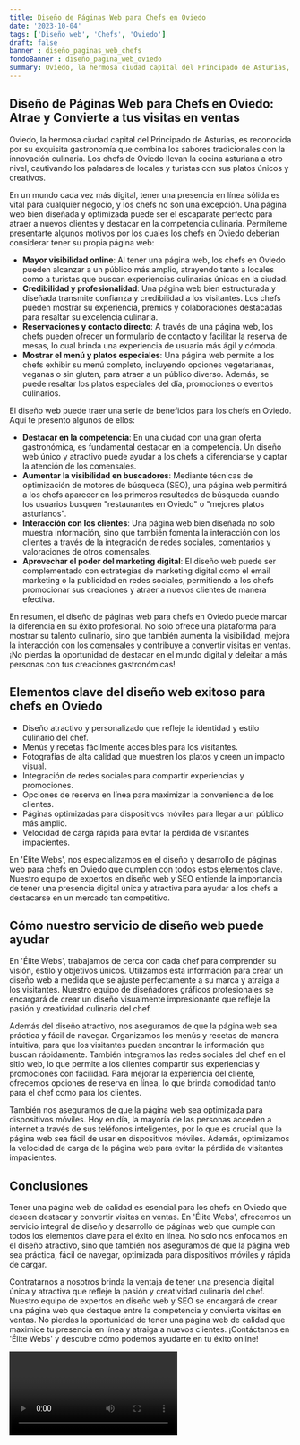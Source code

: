```yaml
---
title: Diseño de Páginas Web para Chefs en Oviedo
date: '2023-10-04'
tags: ['Diseño web', 'Chefs', 'Oviedo']
draft: false
banner : diseño_paginas_web_chefs
fondoBanner : diseño_pagina_web_oviedo
summary: Oviedo, la hermosa ciudad capital del Principado de Asturias, es reconocida por su exquisita gastronomía que combina los sabores tradicionales con la innovación culinaria. Los chefs de Oviedo llevan la cocina asturiana a otro nivel, cautivando los paladares de locales y turistas con sus platos únicos y creativos.
---
```


## Diseño de Páginas Web para Chefs en Oviedo: Atrae y Convierte a tus visitas en ventas

Oviedo, la hermosa ciudad capital del Principado de Asturias, es reconocida por su exquisita gastronomía que combina los sabores tradicionales con la innovación culinaria. Los chefs de Oviedo llevan la cocina asturiana a otro nivel, cautivando los paladares de locales y turistas con sus platos únicos y creativos.

En un mundo cada vez más digital, tener una presencia en línea sólida es vital para cualquier negocio, y los chefs no son una excepción. Una página web bien diseñada y optimizada puede ser el escaparate perfecto para atraer a nuevos clientes y destacar en la competencia culinaria. Permíteme presentarte algunos motivos por los cuales los chefs en Oviedo deberían considerar tener su propia página web:

- **Mayor visibilidad online**: Al tener una página web, los chefs en Oviedo pueden alcanzar a un público más amplio, atrayendo tanto a locales como a turistas que buscan experiencias culinarias únicas en la ciudad.
- **Credibilidad y profesionalidad**: Una página web bien estructurada y diseñada transmite confianza y credibilidad a los visitantes. Los chefs pueden mostrar su experiencia, premios y colaboraciones destacadas para resaltar su excelencia culinaria.
- **Reservaciones y contacto directo**: A través de una página web, los chefs pueden ofrecer un formulario de contacto y facilitar la reserva de mesas, lo cual brinda una experiencia de usuario más ágil y cómoda.
- **Mostrar el menú y platos especiales**: Una página web permite a los chefs exhibir su menú completo, incluyendo opciones vegetarianas, veganas o sin gluten, para atraer a un público diverso. Además, se puede resaltar los platos especiales del día, promociones o eventos culinarios.

El diseño web puede traer una serie de beneficios para los chefs en Oviedo. Aquí te presento algunos de ellos:

- **Destacar en la competencia**: En una ciudad con una gran oferta gastronómica, es fundamental destacar en la competencia. Un diseño web único y atractivo puede ayudar a los chefs a diferenciarse y captar la atención de los comensales.
- **Aumentar la visibilidad en buscadores**: Mediante técnicas de optimización de motores de búsqueda (SEO), una página web permitirá a los chefs aparecer en los primeros resultados de búsqueda cuando los usuarios busquen "restaurantes en Oviedo" o "mejores platos asturianos".
- **Interacción con los clientes**: Una página web bien diseñada no solo muestra información, sino que también fomenta la interacción con los clientes a través de la integración de redes sociales, comentarios y valoraciones de otros comensales.
- **Aprovechar el poder del marketing digital**: El diseño web puede ser complementado con estrategias de marketing digital como el email marketing o la publicidad en redes sociales, permitiendo a los chefs promocionar sus creaciones y atraer a nuevos clientes de manera efectiva.

En resumen, el diseño de páginas web para chefs en Oviedo puede marcar la diferencia en su éxito profesional. No solo ofrece una plataforma para mostrar su talento culinario, sino que también aumenta la visibilidad, mejora la interacción con los comensales y contribuye a convertir visitas en ventas. ¡No pierdas la oportunidad de destacar en el mundo digital y deleitar a más personas con tus creaciones gastronómicas!

<GifSeo />

<Cta />

## Elementos clave del diseño web exitoso para chefs en Oviedo

- Diseño atractivo y personalizado que refleje la identidad y estilo culinario del chef.
- Menús y recetas fácilmente accesibles para los visitantes.
- Fotografías de alta calidad que muestren los platos y creen un impacto visual.
- Integración de redes sociales para compartir experiencias y promociones.
- Opciones de reserva en línea para maximizar la conveniencia de los clientes.
- Páginas optimizadas para dispositivos móviles para llegar a un público más amplio.
- Velocidad de carga rápida para evitar la pérdida de visitantes impacientes.

En 'Élite Webs', nos especializamos en el diseño y desarrollo de páginas web para chefs en Oviedo que cumplen con todos estos elementos clave. Nuestro equipo de expertos en diseño web y SEO entiende la importancia de tener una presencia digital única y atractiva para ayudar a los chefs a destacarse en un mercado tan competitivo.

## Cómo nuestro servicio de diseño web puede ayudar

En 'Élite Webs', trabajamos de cerca con cada chef para comprender su visión, estilo y objetivos únicos. Utilizamos esta información para crear un diseño web a medida que se ajuste perfectamente a su marca y atraiga a los visitantes. Nuestro equipo de diseñadores gráficos profesionales se encargará de crear un diseño visualmente impresionante que refleje la pasión y creatividad culinaria del chef.

Además del diseño atractivo, nos aseguramos de que la página web sea práctica y fácil de navegar. Organizamos los menús y recetas de manera intuitiva, para que los visitantes puedan encontrar la información que buscan rápidamente. También integramos las redes sociales del chef en el sitio web, lo que permite a los clientes compartir sus experiencias y promociones con facilidad. Para mejorar la experiencia del cliente, ofrecemos opciones de reserva en línea, lo que brinda comodidad tanto para el chef como para los clientes.

También nos aseguramos de que la página web sea optimizada para dispositivos móviles. Hoy en día, la mayoría de las personas acceden a internet a través de sus teléfonos inteligentes, por lo que es crucial que la página web sea fácil de usar en dispositivos móviles. Además, optimizamos la velocidad de carga de la página web para evitar la pérdida de visitantes impacientes.

## Conclusiones

Tener una página web de calidad es esencial para los chefs en Oviedo que deseen destacar y convertir visitas en ventas. En 'Élite Webs', ofrecemos un servicio integral de diseño y desarrollo de páginas web que cumple con todos los elementos clave para el éxito en línea. No solo nos enfocamos en el diseño atractivo, sino que también nos aseguramos de que la página web sea práctica, fácil de navegar, optimizada para dispositivos móviles y rápida de cargar.

Contratarnos a nosotros brinda la ventaja de tener una presencia digital única y atractiva que refleje la pasión y creatividad culinaria del chef. Nuestro equipo de expertos en diseño web y SEO se encargará de crear una página web que destaque entre la competencia y convierta visitas en ventas. No pierdas la oportunidad de tener una página web de calidad que maximice tu presencia en línea y atraiga a nuevos clientes. ¡Contáctanos en 'Élite Webs' y descubre cómo podemos ayudarte en tu éxito online!

<Video />

<CtaBot job='Chefs' city='Oviedo'/>

<Gmaps query='Oviedo+españa+maps' />
